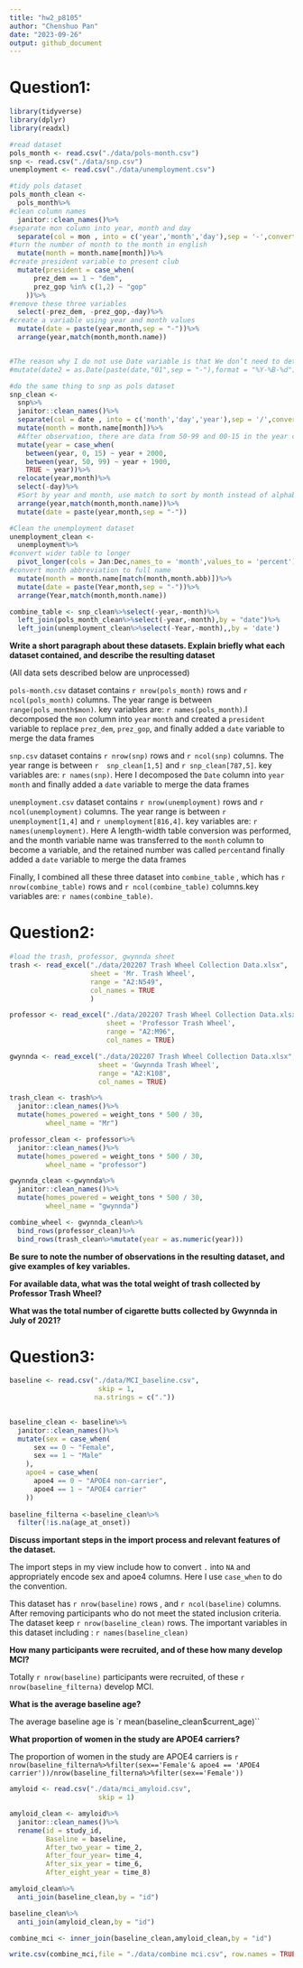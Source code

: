 ```yaml
---
title: "hw2_p8105"
author: "Chenshuo Pan"
date: "2023-09-26"
output: github_document
---
```


# Question1:

```r
library(tidyverse)
library(dplyr)
library(readxl)
```

```r
#read dataset
pols_month <- read.csv("./data/pols-month.csv")
snp <- read.csv("./data/snp.csv")
unemployment <- read.csv("./data/unemployment.csv")
```

```r
#tidy pols dataset
pols_month_clean <- 
  pols_month%>%
#clean column names
  janitor::clean_names()%>%
#separate mon column into year, month and day
  separate(col = mon , into = c('year','month','day'),sep = '-',convert = TRUE)%>%
#turn the number of month to the month in english
  mutate(month = month.name[month])%>%
#create president variable to present club
  mutate(president = case_when(
      prez_dem == 1 ~ "dem",
      prez_gop %in% c(1,2) ~ "gop"
    ))%>%
#remove these three variables
  select(-prez_dem, -prez_gop,-day)%>%
#create a variable using year and month values
  mutate(date = paste(year,month,sep = "-"))%>%
  arrange(year,match(month,month.name))


#The reason why I do not use Date variable is that We don’t need to determine which day it is because we have excluded the day column. If you need date, you can run the following code. Please note that it is running under an English operating system.
#mutate(date2 = as.Date(paste(date,"01",sep = "-"),format = "%Y-%B-%d"))
```


```r
#do the same thing to snp as pols dataset
snp_clean <- 
  snp%>%
  janitor::clean_names()%>%
  separate(col = date , into = c('month','day','year'),sep = '/',convert = TRUE)%>%
  mutate(month = month.name[month])%>%
  #After observation, there are data from 50-99 and 00-15 in the year column. Based on the actual situation, we distribute the two plus 2000 and 1900 to represent the year.
  mutate(year = case_when(
    between(year, 0, 15) ~ year + 2000,
    between(year, 50, 99) ~ year + 1900,
    TRUE ~ year))%>%
  relocate(year,month)%>%
  select(-day)%>%
  #Sort by year and month, use match to sort by month instead of alphabetically
  arrange(year,match(month,month.name))%>%
  mutate(date = paste(year,month,sep = "-"))
```

```r
#Clean the unemployment dataset
unemployment_clean <- 
  unemployment%>%
#convert wider table to longer
  pivot_longer(cols = Jan:Dec,names_to = 'month',values_to = 'percent')%>%
#convert month abbreviation to full name
  mutate(month = month.name[match(month,month.abb)])%>%
  mutate(date = paste(Year,month,sep = "-"))%>%
  arrange(Year,match(month,month.name))
```

```r
combine_table <- snp_clean%>%select(-year,-month)%>%
  left_join(pols_month_clean%>%select(-year,-month),by = "date")%>%
  left_join(unemployment_clean%>%select(-Year,-month),,by = 'date')
```


**Write a short paragraph about these datasets. Explain briefly what each dataset contained, and describe the resulting dataset**

(All data sets described below are unprocessed)

`pols-month.csv` dataset contains `r nrow(pols_month)` rows and `r ncol(pols_month)` columns. The year range is between `range(pols_month$mon)`. key variables are: `r names(pols_month)`.I decomposed the `mon` column into `year` `month` and created a `president` variable to replace `prez_dem`, `prez_gop`, and finally added a `date` variable to merge the data frames


`snp.csv` dataset contains `r nrow(snp)` rows and `r ncol(snp)` columns. The year range is between 
`r  snp_clean[1,5]` and `r snp_clean[787,5]`. key variables are: `r names(snp)`. Here  I decomposed the `Date` column into `year` `month` and finally added a `date` variable to merge the data frames


`unemployment.csv` dataset contains `r nrow(unemployment)` rows and `r ncol(unemployment)` columns. The year range is between 
`r  unemployment[1,4]` and `r unemployment[816,4]`. key variables are: `r names(unemployment)`. Here A length-width table conversion was performed, and the month variable name was transferred to the `month` column to become a variable, and the retained number was called `percent`and finally added a `date` variable to merge the data frames

Finally, I combined all these three dataset into `combine_table` , which has `r nrow(combine_table)` rows and `r ncol(combine_table)` columns.key variables are: `r names(combine_table)`.





# Question2:
```r
#load the trash, professor, gwynnda sheet
trash <- read_excel("./data/202207 Trash Wheel Collection Data.xlsx",
                    sheet = 'Mr. Trash Wheel',
                    range = "A2:N549",
                    col_names = TRUE
                    )

professor <- read_excel("./data/202207 Trash Wheel Collection Data.xlsx", 
                        sheet = 'Professor Trash Wheel',
                        range = "A2:M96",
                        col_names = TRUE)

gwynnda <- read_excel("./data/202207 Trash Wheel Collection Data.xlsx", 
                      sheet = 'Gwynnda Trash Wheel',
                      range = "A2:K108",
                      col_names = TRUE)
```

```r
trash_clean <- trash%>%
  janitor::clean_names()%>%
  mutate(homes_powered = weight_tons * 500 / 30,
         wheel_name = "Mr")
```


```r
professor_clean <- professor%>%
  janitor::clean_names()%>%
  mutate(homes_powered = weight_tons * 500 / 30,
         wheel_name = "professor")
```

```r
gwynnda_clean <-gwynnda%>%
  janitor::clean_names()%>%
  mutate(homes_powered = weight_tons * 500 / 30,
         wheel_name = "gwynnda")
```

```r
combine_wheel <- gwynnda_clean%>%
  bind_rows(professor_clean)%>%
  bind_rows(trash_clean%>%mutate(year = as.numeric(year)))
```


**Be sure to note the number of observations in the resulting dataset, and give examples of key variables.** 

**For available data, what was the total weight of trash collected by Professor Trash Wheel?**




**What was the total number of cigarette butts collected by Gwynnda in July of 2021?**















# Question3:

```r
baseline <- read.csv("./data/MCI_baseline.csv",
                      skip = 1,
                     na.strings = c("."))
  
```


```r
baseline_clean <- baseline%>%
  janitor::clean_names()%>%
  mutate(sex = case_when(
      sex == 0 ~ "Female",
      sex == 1 ~ "Male"
    ),
    apoe4 = case_when(
      apoe4 == 0 ~ "APOE4 non-carrier",
      apoe4 == 1 ~ "APOE4 carrier"
    ))
  
baseline_filterna <-baseline_clean%>%
  filter(!is.na(age_at_onset))
```


**Discuss important steps in the import process and relevant features of the dataset.**

The import steps in my view include how to convert `.` into `NA` and appropriately encode sex and apoe4 columns. Here I use `case_when` to do the convention. 

This dataset has `r nrow(baseline)`  rows , and `r ncol(baseline)`  columns. After removing participants who do not meet the stated inclusion criteria. The dataset keep `r nrow(baseline_clean)` rows. The important variables in this dataset including : `r names(baseline_clean) `

**How many participants were recruited, and of these how many develop MCI?**

Totally `r nrow(baseline)` participants were recruited, of these `r nrow(baseline_filterna)` develop MCI.

**What is the average baseline age?**

The average baseline age is `r mean(baseline_clean$current_age)``

**What proportion of women in the study are APOE4 carriers?**

The proportion of women in the study are APOE4 carriers is `r nrow(baseline_filterna%>%filter(sex=='Female'& apoe4 == 'APOE4 carrier'))/nrow(baseline_filterna%>%filter(sex=='Female'))`

```r
amyloid <- read.csv("./data/mci_amyloid.csv",
                      skip = 1)
```

```r
amyloid_clean <- amyloid%>%
  janitor::clean_names()%>%
  rename(id = study_id,
         Baseline = baseline,
         After_two_year = time_2,
         After_four_year= time_4,
         After_six_year = time_6,
         After_eight_year = time_8)
```


```r
amyloid_clean%>%
  anti_join(baseline_clean,by = "id")
```

```r
baseline_clean%>%
  anti_join(amyloid_clean,by = "id")
```

```r
combine_mci <- inner_join(baseline_clean,amyloid_clean,by = "id")
```

```r
write.csv(combine_mci,file = "./data/combine mci.csv", row.names = TRUE)
```



